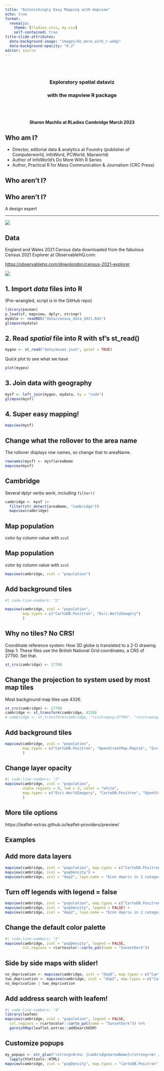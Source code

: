 ```yaml
---
title: "Astonishingly Easy Mapping with mapview"
echo: true
format: 
  revealjs:
    theme: [rladies.scss, my.css]
    self-contained: true
title-slide-attributes: 
  data-background-image: "images/do_more_with_r.webp"
  data-background-opacity: "0.2"    
editor: source
---
```


<br /><br />

<center>

### [Exploratory spatial dataviz]{.purple}

### [with the mapview R package]{.purple}

<br /><br />

#### Sharon Machlis at RLadies Cambridge March 2023 {.purple}

</center>

## Who am I?

::: incremental
-   Director, editorial data & analytics at Foundry (publisher of Computerworld, InfoWord, PCWorld, Macworld)
-   Author of InfoWorld's Do More With R Series
-   Author, Practical R for Mass Communication & Journalism (CRC Press)
:::

## Who aren't I?

## Who aren't I?

::: incremental
A design expert
:::

------------------------------------------------------------------------

![](images/01_mapview.png){fig-alt="Screen shot of my Astonishingly Easy Mapping with mapview article" fig-align="center"}

## Data

England and Wales 2021 Census data downloaded from the fabulous Census 2021 Explorer at ObservableHQ.com:

[https://observablehq.com/\@jwolondon/census-2021-explorer](https://observablehq.com/@jwolondon/census-2021-explorer){.uri}

![](images/02_datadownload.png){fig-alt="Image of data download options including Geography, Variable, and Extra columns with a Save as CSV button"}

## 1. Import *data* files into R
(Pre-wrangled, script is in the GitHub repo)

```r
library(pacman)
p_load(sf, mapview, dplyr, stringr)
mydata <- readRDS("data/census_data_2021.Rds")
glimpse(mydata)
```

## 2. Read *spatial *file into R with sf's st_read()

```r
mygeo <- st_read("data/msoas.json", quiet = TRUE)
```

Quick plot to see what we have

```r
plot(mygeo)
```

## 3. Join data with geography

```r
mysf <- left_join(mygeo, mydata, by = "code")
glimpse(mysf)
```

## 4. Super easy mapping!

```r
mapview(mysf)
```

## Change what the rollover to the area name
The rollover displays row names, so change that to areaName. 

```r
rownames(mysf) <- mysf$areaName
mapview(mysf)
```

## Cambridge
Several dplyr verbs work, including `filter()`

```r
cambridge <- mysf |>
  filter(str_detect(areaName, "Cambridge"))
  mapview(cambridge)
```


## Map population 
color by column value with `zcol`

## Map population 
color by column value with `zcol` 

```r
mapview(cambridge, zcol = "population")
```


## Add background tiles

```r
#| code-line-numbers: "2" 

mapview(cambridge, zcol = "population",
        map.types = c("CartoDB.Positron", "Esri.WorldImagery")
        )
```

## Why no tiles? No CRS!
Coordinate reference system: How 3D globe is translated to a 2-D drawing. 
Step 1: 
These files use the British National Grid coordinates, a CRS of 27700. Set that. 

```r
st_crs(cambridge) <- 27700
```

## Change the projection to system used by most map tiles
Most background map tiles use 4326.

```r
st_crs(cambridge) <- 27700
cambridge <- st_transform(cambridge, 4326)
# cambridge <- st_transform(cambridge, "+init=epsg:27700", "+init=epsg:4326")

```

## Add background tiles

```r
 
mapview(cambridge, zcol = "population",
        map.types = c("CartoDB.Positron", "OpenStreetMap.Mapnik", "Esri.WorldImagery")
        )
```


## Change layer opacity

```r
#| code-line-numbers: "2"  
mapview(cambridge, zcol = "population", 
        alpha.regions = 0, lwd = 3, color = "white",
        map.types = c("Esri.WorldImagery", "CartoDB.Positron", "OpenStreetMap.Mapnik")
        )
```

## More tile options 

https://leaflet-extras.github.io/leaflet-providers/preview/


## Examples {background-iframe="https://leaflet-extras.github.io/leaflet-providers/preview/"}



## Add more data layers

```r
mapview(cambridge, zcol = "population", map.types = c("CartoDB.Positron", "OpenStreetMap.Mapnik", "Esri.WorldImagery")) +
mapview(cambridge, zcol = "popDensity") +
mapview(cambridge, zcol = "dep2", laye.name = "Econ depriv in 2 categories")  
```

## Turn off legends with legend = false

```r
mapview(cambridge, zcol = "population", map.types = c("CartoDB.Positron", "OpenStreetMap.Mapnik", "Esri.WorldImagery"), legend = FALSE) +
mapview(cambridge, zcol = "popDensity", legend = FALSE) +
mapview(cambridge, zcol = "dep2", laye.name = "Econ depriv in 2 categories", legend = FALSE)  
```

## Change the default color palette

```r
#| code-line-numbers: "2" 
mapview(cambridge, zcol = "popDensity", legend = FALSE, 
        col.regions = rcartocolor::carto_pal(name = "SunsetDark"))
```

## Side by side maps with slider!

```r
no_deprivation <- mapview(cambridge, zcol = "dep0", map.types = c("CartoDB.Positron", "OpenStreetMap.Mapnik", "Esri.WorldImagery"), col.regions = RColorBrewer::brewer.pal(9, "Reds"),  layer.name = "No deprivation")
two_deprivation <- mapview(cambridge, zcol = "dep2", map.types = c("CartoDB.Positron", "OpenStreetMap.Mapnik", "Esri.WorldImagery"), col.regions = RColorBrewer::brewer.pal(9, "Reds"),  layer.name = "2 deprivations")
no_deprivation | two_deprivation
```



## Add address search with leafem!

```r
#| code-line-numbers: "4" 
library(leafem)
mapview(cambridge, zcol = "population", legend = FALSE, 
  col.regions = rcartocolor::carto_pal(name = "SunsetDark")) %>%
  garnishMap(leaflet.extras::addSearchOSM)
```


## Customize popups

```r
my_popups <- str_glue("<strong>Area: {cambridge$areaName}</strong><br />Population Density: {cambridge$popDensity}<br />Total Population: {cambridge$population}") %>%
  lapply(htmltools::HTML)
mapview(cambridge, zcol = "popDensity", map.types = "CartoDB.Positron", popup = my_popups, label = my_popups)
```

